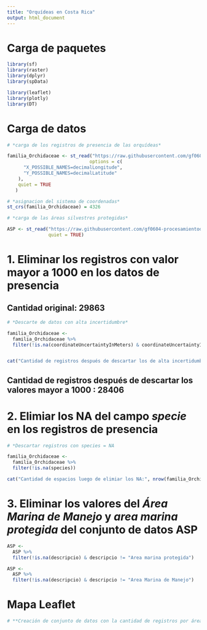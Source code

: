 ```yaml
---
title: "Orquídeas en Costa Rica"
output: html_document
---
```


# Carga de paquetes

```r
library(sf)
library(raster)
library(dplyr)
library(spData)

library(leaflet)
library(plotly)
library(DT)
```


# Carga de datos 

```r
# *carga de los registros de presencia de las orquídeas*

familia_Orchidaceae <- st_read("https://raw.githubusercontent.com/gf0604-procesamientodatosgeograficos/2021i-datos/main/gbif/orchidaceae-cr-registros.csv",
                              options = c(
      "X_POSSIBLE_NAMES=decimalLongitude",
      "Y_POSSIBLE_NAMES=decimalLatitude"
    ),
    quiet = TRUE
   )

# *asignacion del sistema de coordenadas*
st_crs(familia_Orchidaceae) = 4326
```


```r
# *carga de las áreas silvestres protegidas*

ASP <- st_read("https://raw.githubusercontent.com/gf0604-procesamientodatosgeograficos/2021i-datos/main/sinac/asp/asp-wgs84.geojson",
               quiet = TRUE)
```

# **1. Eliminar los registros con valor mayor a 1000 en los datos de presencia**

## Cantidad original: **29863**

```r
# *Descarte de datos con alta incertidumbre* 

familia_Orchidaceae <- 
  familia_Orchidaceae %>%
  filter(!is.na(coordinateUncertaintyInMeters) & coordinateUncertaintyInMeters < 1000) 


cat("Cantidad de registros después de descartar los de alta incertidumbre", nrow(familia_Orchidaceae))
```

## Cantidad de registros después de descartar los valores mayor a 1000 : **28406**


# **2. Elimiar los NA del campo *specie* en los registros de presencia**


```r
# *Descartar registros con species = NA

familia_Orchidaceae <- 
  familia_Orchidaceae %>%
  filter(!is.na(species))

cat("Cantidad de espacios luego de elimiar los NA:", nrow(familia_Orchidaceae))

```


# **3. Eliminar los valores del *Área Marina de Manejo* y *area marina protegida* del conjunto de datos ASP**


```r
ASP <-
  ASP %>%
  filter(!is.na(descripcio) & descripcio != "Area marina protegida")
```


```r
ASP <-
  ASP %>%
  filter(!is.na(descripcio) & descripcio != "Area Marina de Manejo")
```


# Mapa Leaflet 

```r
# **Creación de conjunto de datos con la cantidad de registros por área protegida**


```







